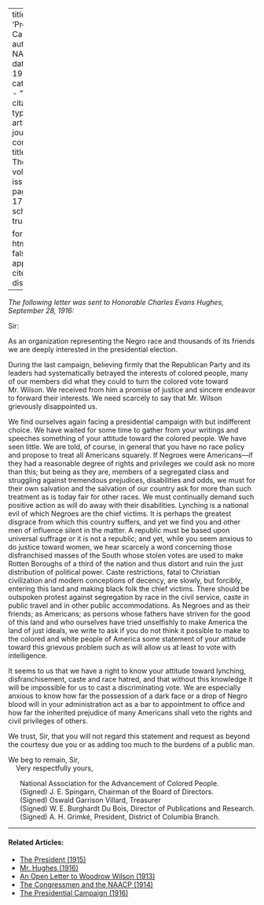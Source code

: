 
---
title: 'Presidential Candidates'
author: NAACP
date: May 1916
categories: 
  - ""
citation: 
  type: article-journal
  container-title: The Crisis
  volume: 13
  issue: 1
  page: 16-17
google-scholar: true

format:
  html:
    toc: false
    appendix-cite-as: display
---


*The following letter was sent to Honorable Charles Evans Hughes, September 28, 1916:*

Sir: 

As an organization representing the Negro race and thousands of its friends we are deeply interested in the presidential election. 

During the last campaign, believing firmly that the Republican Party and its leaders had systematically betrayed the interests of colored people, many of our members did what they could to turn the colored vote toward Mr. Wilson. We received from him a promise of justice and sincere endeavor to forward their interests. We need scarcely to say that Mr. Wilson grievously disappointed us. 

We find ourselves again facing a presidential campaign with but indifferent choice. We have waited for some time to gather from your writings and speeches something of your attitude toward the colored people. We have seen little. We are told, of course, in general that you have no race policy and propose to treat all Americans squarely. If Negroes were Americans---if they had a reasonable degree of rights and privileges we could ask no more than this; but being as they are, members of a segregated class and struggling against tremendous prejudices, disabilities and odds, we must for their own salvation and the salvation of our country ask for more than such treatment as is today fair for other races. We must continually demand such positive action as will do away with their disabilities. Lynching is a national evil of which Negroes are the chief victims. It is perhaps the greatest disgrace from which this country suffers, and yet we find you and other men of influence silent in the matter. A republic must be based upon universal suffrage or it is not a republic; and yet, while you seem anxious to do justice toward women, we hear scarcely a word concerning those disfranchised masses of the South whose stolen votes are used to make Rotten Boroughs of a third of the nation and thus distort and ruin the just distribution of political power. Caste restrictions, fatal to Christian civilization and modern conceptions of decency, are slowly, but forcibly, entering this land and making black folk the chief victims. There should be outspoken protest against segregation by race in the civil service, caste in public travel and in other public accommodations. As Negroes and as their friends; as Americans; as persons whose fathers have striven for the good of this land and who ourselves have tried unselfishly to make America the land of just ideals, we write to ask if you do not think it possible to make to the colored and white people of America some statement of your attitude toward this grievous problem such as will allow us at least to vote with intelligence. 

It seems to us that we have a right to know your attitude toward lynching, disfranchisement, caste and race hatred, and that without this knowledge it will be impossible for us to cast a discriminating vote. We are especially anxious to know how far the possession of a dark face or a drop of Negro blood will in your administration act as a bar to appointment to office and how far the inherited prejudice of many Americans shall veto the rights and civil privileges of others. 

We trust, Sir, that you will not regard this statement and request as beyond the courtesy due you or as adding too much to the burdens of a public man. 

We beg to remain, Sir,<br>
&nbsp; &nbsp;&nbsp;Very respectfully yours, 

<ul style="list-style: none;">
<li> <span class="small-caps">National Association for the Advancement of Colored People</span>.
<li> (Signed) J. E. <span class="small-caps">Spingarn</span>, Chairman of the Board of Directors.
<li> (Signed) Oswald Garrison <span class="small-caps">Villard</span>, Treasurer
<li> (Signed) W. E. Burghardt <span class="small-caps">Du Bois</span>, Director of Publications and Research.
<li> (Signed) A. H. <span class="small-caps">Grimké</span>, President, District of Columbia Branch. 
</ul>

<!-- Similar articles start here -->

<hr>
#### Related Articles:

* [The President (1915)](/Volumes/09/04/president.html)
* [Mr. Hughes (1916)](/Volumes/13/01/mr_hughes.html)
* [An Open Letter to Woodrow Wilson (1913)](/Volumes/05/05/open_letter.html)
* [The Congressmen and the NAACP (1914)](/Volumes/09/02/congressmen_and_the_naacp.html)
* [The Presidential Campaign (1916)](/Volumes/12/06/presidential_campaign.html)

<!-- Similar articles end here -->